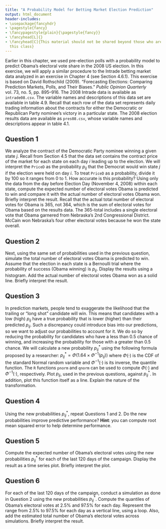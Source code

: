 ```yaml
---
title: "A Probability Model for Betting Market Election Prediction"
output: html_document
header-includes:
- \usepackage{fancyhdr}
- \pagestyle{fancy}
- \fancypagestyle{plain}{\pagestyle{fancy}}
- \fancyhead[L]{}
- \fancyhead[C]{This material should not be shared beyond those who are enrolled in
  this class}
---
```


Earlier in this chapter, we used pre-election polls with a probability model to predict Obama's electoral vote share in the 2008 US election. In this exercise, we will apply a similar procedure to the Intrade betting market data analyzed in an exercise in Chapter 4 (see Section 4.6.1). This exercise is based on David Rothschild (2009). "Forecasting Elections: Comparing Prediction Markets, Polls, and Their Biases." *Public Opinion Quarterly* vol. 73, no. 5, pp. 895–916. The 2008 Intrade data is available as `intrade08.csv`. The variable names and descriptions of this data set are available in table 4.9. Recall that each row of the data set represents daily trading information about the contracts for either the Democratic or Republican Party nominee's victory in a particular state. The 2008 election results data are available as `pres08.csv`, whose variable names and descriptions appear in table 4.1. 

## Question 1

We analyze the contract of the Democratic Party nominee winning a given state $j$. Recall from Section 4.5 that the data set contains the contract price of the market for each state on each day $i$ leading up to the election. We will interpret the `PriceD` as the probability $p_{ij}$ that the Democrat would win state $j$ if the election were held on day $i$. To treat `PriceD` as a probability, divide it by 100 so it ranges from 0 to 1. How accurate is this probability?  Using only the data from the day before Election Day (November 4, 2008) within each state, compute the expected number of electoral votes Obama is predicted to win and compare it with the actual number of electoral votes Obama won. Briefly interpret the result. Recall that the actual total number of electoral votes for Obama is 365, not 364, which is the sum of electoral votes for Obama based on the results data. The 365-total includes a single electoral vote that Obama garnered from Nebraska's 2nd Congressional District. McCain won Nebraska's four other electoral votes because he won the state overall.

## Question 2

Next, using the same set of probabilities used in the previous question, simulate the total number of electoral votes Obama is predicted to win. Assume that the election in each state is a Bernoulli trial where the probability of success (Obama winning) is $p_{ij}$. Display the results using a histogram. Add the actual number of electoral votes Obama won as a solid line. Briefly interpret the result.

## Question 3

In prediction markets, people tend to exaggerate the likelihood that the trailing or "long shot" candidate will win. This means that candidates with a low (high) $p_{ij}$ have a true probability that is lower (higher) than their predicted $p_{ij}$. Such a discrepancy could introduce bias into our predictions, so we want to adjust our probabilities to account for it. We do so by reducing the probability for candidates who have a less than 0.5 chance of winning, and increasing the probability for those with a greater than 0.5 chance. We will calculate a new probability $p_{ij}^\ast$ using the following formula proposed by a researcher: $p^\ast_{ij} = \Phi(1.64 \times \Phi^{-1}(p_{ij}))$ where $\Phi(\cdot)$ is the CDF of the standard Normal random variable and $\Phi^{-1}(\cdot)$ is its inverse, the quantile function. The `R` functions `pnorm` and `qnorm` can be used to compute $\Phi(\cdot)$ and $\Phi^{-1}(\cdot)$, respectively. Plot $p_{ij}$, used in the previous questions, against $p_{ij}^\ast$. In addition, plot this function itself as a line. Explain the nature of the transformation.

## Question 4

Using the new probabilities $p_{ij}^\ast$, repeat Questions 1 and 2. Do the new probabilities improve predictive performance? **Hint**: you can compute root mean squared error to help determine performance.

## Question 5

Compute the expected number of Obama's electoral votes using the new probabilities $p_{ij}^\ast$ for each of the last 120 days of the campaign. Display the result as a time series plot. Briefly interpret the plot.

## Question 6

For each of the last 120 days of the campaign, conduct a simulation as done in Question 2 using the new probabilities $p_{ij}^\ast$. Compute the quantiles of Obama's electoral votes at 2.5\% and 97.5\% for each day. Represent the range from 2.5\% to 97.5\% for each day as a vertical line, using a loop. Also, add the estimated total number of Obama's electoral votes across simulations. Briefly interpret the result.

